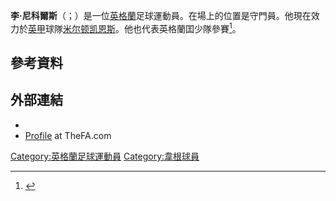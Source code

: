 {{noteTA|G1=足球|G2=英超|G3=FAcup
|T=zh-hans:李·尼科爾斯; zh-hk:李·尼高斯
|1=zh-hans:尼科爾斯; zh-hk:尼高斯;
}}

'''李·尼科爾斯'''（{{lang-en|Lee Nicholls}}；{{bd|1992年|10月5日}}）是一位[[英格蘭|英格蘭]]足球運動員。在場上的位置是守門員。他現在效力於[[英格蘭足球甲級聯賽|英甲]]球隊[[米尔顿凯恩斯足球俱乐部|米尔顿凯恩斯]]。他也代表英格蘭囯少隊參賽<ref>{{cite web
 |url         = http://www.wiganlatics.co.uk/page/NewsDetail/0,,10429~2093160,00.html
 |title       = Nicholls makes England cut
 |date        = 15 July 2010
 |accessdate  = 7 February 2011
 |deadurl     = yes
 |archiveurl  = https://web.archive.org/web/20100719005113/http://www.wiganlatics.co.uk/page/NewsDetail/0,,10429~2093160,00.html
 |archivedate = 2010年7月19日
}}</ref>。

==參考資料==
{{Reflist}}

==外部連結==
*{{soccerbase|53114}}
*[http://www.thefa.com/England/All-Teams/Players/N/lee-nicholls Profile] {{Wayback|url=http://www.thefa.com/England/All-Teams/Players/N/lee-nicholls |date=20140104230505 }} at TheFA.com

{{DEFAULTSORT:Nicholls, Lee}}
[[Category:英格蘭足球運動員|Category:英格蘭足球運動員]]
[[Category:韋根球員|Category:韋根球員]]
{{Sport-bio-stub}}